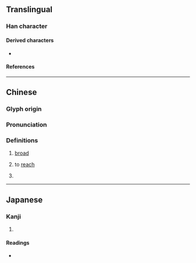 {{also|㐬}}
{{character info}}
==Translingual==

===Han character===
{{Han char|rn=47|rad=巛|as=03|sn=6|four=00211|canj=YVHLU|ids=⿱亡𫶧}}

====Derived characters====
*{{l|mul|[[𡜋]], [[㡆]], [[㤺]], [[𣆖]], [[䀮]], [[𰨧]], [[𥿼]], [[𧧢]], [[𩣇]], [[𩶶]], [[𧠰]], [[𩣐]], [[𪀞]], [[𢂠]], [[𡧽]], [[荒]]}}

====References====
{{Han ref|kx=0324.060|dkj=08679|dj=0624.110|hdz=10283.040|uh=5DDF}}

----

==Chinese==
{{zh-forms|alt=㐬,㠩}}

===Glyph origin===
{{Han etym}}

===Pronunciation===
{{zh-pron
|m=huāng
|c=fong1
|mc=y
|oc=y
|ma=
|cat=a,v
}}

===Definitions===
{{zh-hanzi}}

# {{lb|zh|obsolete}} [[broad]]
# {{lb|zh|obsolete|rare}} to [[reach]]
# {{lb|zh|obsolete}} {{zh-alt-form|荒|to abandon}}

----

==Japanese==

===Kanji===
{{ja-kanji|grade=|rs=巛03}}

# {{rfdef|ja|sort=巛03}}

====Readings====
* {{ja-readings|on=[[こう]] (kō)|kun=}}